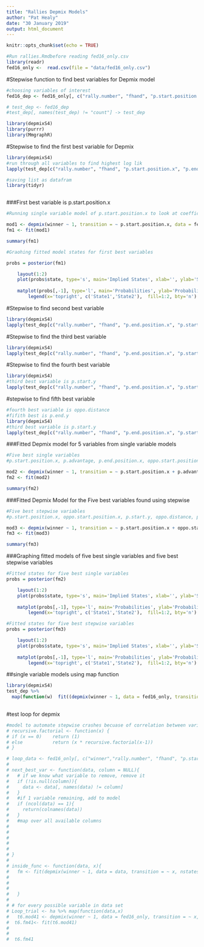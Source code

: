 ```yaml
---
title: "Rallies Depmix Models"
author: "Pat Healy"
date: "30 January 2019"
output: html_document
---
```


```r
knitr::opts_chunk$set(echo = TRUE)
```

```r
#Run rallies.Rmdbefore reading fed16_only.csv
library(readr)
fed16_only <-  read.csv(file = "data/fed16_only.csv")
```

#Stepwise function to find best variables for Depmix model
```r

#choosing variables of interest
fed16_dep <- fed16_only[, c("rally.number", "fhand", "p.start.position.x", "p.end.position.x", "p.start.position.y", "p.end.position.y", "oppo.start.position.x", "oppo.start.position.y", "p.distance", "oppo.distance","p.work", "oppo.work", "p.advantage", "avg.player.speed.ratio", "avg.player.acceleration.ratio", "p.rally.side.change.count", "oppo.rally.side.change.count", "p.movement.angle.1", "p.movement.angle.2", "oppo.movement.angle.2", "p.start.x", "p.start.y", "lag.p.angle", "lag.speed.ratio")]
```




```r
# test_dep <- fed16_dep
#test_dep[, names(test_dep) != "count"] -> test_dep
```


```r
library(depmixS4)
library(purrr)
library(MmgraphR)

```


#Stepwise to find the first best variable for Depmix

```r
library(depmixS4)
#run through all variables to find highest log lik
lapply(test_dep[c("rally.number", "fhand", "p.start.position.x", "p.end.position.x", "p.start.position.y", "p.end.position.y", "oppo.start.position.x", "oppo.start.position.y", "p.distance", "oppo.distance","p.work", "oppo.work", "p.advantage", "avg.player.speed.ratio", "avg.player.acceleration.ratio", "p.rally.side.change.count", "oppo.rally.side.change.count", "p.movement.angle.1", "p.movement.angle.2", "oppo.movement.angle.2", "p.start.x", "p.start.y", "lag.p.angle", "lag.speed.ratio")], function(w) fit((depmix(winner ~ 1, data = fed16_only, transition = ~ w, nstates = 2, family=multinomial("identity"))), verbose = FALSE, emc=em.control(rand=TRUE)))


```
```r
#saving list as datafram
library(tidyr)



```


###First best variable is p.start.position.x
```r
#Running single variable model of p.start.position.x to look at coefficients

mod1 <- depmix(winner ~ 1, transition = ~ p.start.position.x, data = fed16_only, nstates = 2, family=multinomial("identity"))
fm1 <- fit(mod1)

summary(fm1)
```


```r
#Graohing fitted model states for first best variables

probs = posterior(fm1)

	layout(1:2)
	plot(probs$state, type='s', main='Implied States', xlab='', ylab='State')
	
	matplot(probs[,-1], type='l', main='Probabilities', ylab='Probability')
		legend(x='topright', c('State1','State2'),  fill=1:2, bty='n')
```


#Stepwise to find second best variable

```r
library(depmixS4)
lapply(test_dep[c("rally.number", "fhand", "p.end.position.x", "p.start.position.y", "p.end.position.y", "oppo.start.position.x", "oppo.start.position.y", "p.distance", "oppo.distance","p.work", "oppo.work", "p.advantage", "avg.player.speed.ratio", "avg.player.acceleration.ratio", "p.rally.side.change.count", "oppo.rally.side.change.count", "p.movement.angle.1", "p.movement.angle.2", "oppo.movement.angle.2", "p.start.x", "p.start.y", "lag.p.angle", "lag.speed.ratio")], function(w) fit((depmix(winner ~ 1, data = fed16_only, transition = ~ p.start.position.x + w, nstates = 2, family=multinomial("identity"))), verbose = FALSE, emc=em.control(rand=TRUE)))


```

#Stepwise to find the third best variable
```r
library(depmixS4)
lapply(test_dep[c("rally.number", "fhand", "p.end.position.x", "p.start.position.y", "p.end.position.y",  "oppo.start.position.y", "p.distance", "oppo.distance","p.work", "oppo.work", "p.advantage", "avg.player.speed.ratio", "avg.player.acceleration.ratio", "p.rally.side.change.count", "oppo.rally.side.change.count", "p.movement.angle.1", "p.movement.angle.2", "oppo.movement.angle.2", "p.start.x", "p.start.y", "lag.p.angle", "lag.speed.ratio")], function(w) fit((depmix(winner ~ 1, data = fed16_only, transition = ~ p.start.position.x + oppo.start.position.x + w, nstates = 2, family=multinomial("identity"))), verbose = FALSE, emc=em.control(rand=TRUE)))
```
#Stepwise to find the fourth best variable

```r
library(depmixS4)
#third best variable is p.start.y
lapply(test_dep[c("rally.number", "fhand", "p.end.position.x", "p.start.position.y", "p.end.position.y",  "oppo.start.position.y", "p.distance", "oppo.distance","p.work", "oppo.work", "p.advantage", "avg.player.speed.ratio", "avg.player.acceleration.ratio", "p.rally.side.change.count", "oppo.rally.side.change.count", "p.movement.angle.1", "p.movement.angle.2", "oppo.movement.angle.2", "p.start.x",  "lag.p.angle", "lag.speed.ratio")], function(w) fit((depmix(winner ~ 1, data = fed16_only, transition = ~ p.start.position.x + oppo.start.position.x + p.start.y + w, nstates = 2, family=multinomial("identity"))), verbose = FALSE, emc=em.control(rand=TRUE)))
```
#stepwise to find fifth best variable
```r
#fourth best variable is oppo.distance
#fifith best is p.end.y
library(depmixS4)
#third best variable is p.start.y
lapply(test_dep[c("rally.number", "fhand", "p.end.position.x", "p.start.position.y", "p.end.position.y",  "oppo.start.position.y", "p.distance", "p.work", "oppo.work", "p.advantage", "avg.player.speed.ratio", "avg.player.acceleration.ratio", "p.rally.side.change.count", "oppo.rally.side.change.count", "p.movement.angle.1", "p.movement.angle.2", "oppo.movement.angle.2", "p.start.x",  "lag.p.angle", "lag.speed.ratio")], function(w) fit((depmix(winner ~ 1, data = fed16_only, transition = ~ p.start.position.x + oppo.start.position.x + p.start.y + oppo.distance + w, nstates = 2, family=multinomial("identity"))), verbose = FALSE, emc=em.control(rand=TRUE)))
```
###Fitted Depmix model for 5 variables from single variable models
```r
#Five best single variables
#p.start.position.x, p.advantage, p.end.position.x, oppo.start.position.x, oppo.distance

mod2 <- depmix(winner ~ 1, transition = ~ p.start.position.x + p.advantage + p.end.position.x + oppo.start.position.x + oppo.distance, data = fed16_only, nstates = 2, family=multinomial("identity"))
fm2 <- fit(mod2)

summary(fm2)
```

###Fitted Depmix Model for the Five best variables found using stepwise
```r
#Five best stepwise variables
#p.start.position.x, oppo.start.position.x, p.start.y, oppo.distance, p.end.position.y

mod3 <- depmix(winner ~ 1, transition = ~ p.start.position.x + oppo.start.position.x + p.start.y + oppo.distance + p.end.position.y, data = fed16_only, nstates = 2, family=multinomial("identity"))
fm3 <- fit(mod3)

summary(fm3)
```

###Graphing fitted models of five best single variables and five best stepwise variables

```r
#Fitted states for five best single variables
probs = posterior(fm2)

	layout(1:2)
	plot(probs$state, type='s', main='Implied States', xlab='', ylab='State')
	
	matplot(probs[,-1], type='l', main='Probabilities', ylab='Probability')
		legend(x='topright', c('State1','State2'),  fill=1:2, bty='n')
```

```r
#Fitted states for five best stepwise variables
probs = posterior(fm3)

	layout(1:2)
	plot(probs$state, type='s', main='Implied States', xlab='', ylab='State')
	
	matplot(probs[,-1], type='l', main='Probabilities', ylab='Probability')
		legend(x='topright', c('State1','State2'),  fill=1:2, bty='n')
```

##single variable models using map function
```r
library(depmixS4)
test_dep %>%
  map(function(w)  fit((depmix(winner ~ 1, data = fed16_only, transition = ~ w, nstates = 2, family=multinomial("identity"))), verbose = FALSE, emc=em.control(rand=TRUE)) )
 
```


#test loop for depmix




```r

#model to automate stepwise crashes becuase of correlation between variables
# recursive.factorial <- function(x) {
# if (x == 0)    return (1)
# else           return (x * recursive.factorial(x-1))
# }

# loop_data <- fed16_only[, c("winner","rally.number", "fhand", "p.start.position.x", "p.end.position.x", "p.start.position.y", "p.end.position.y", "oppo.start.position.x", "oppo.start.position.y", "p.distance", "oppo.distance","p.work", "oppo.work", "p.advantage", "avg.player.speed.ratio", "avg.player.acceleration.ratio", "p.rally.side.change.count", "oppo.rally.side.change.count", "p.movement.angle.1", "p.movement.angle.2", "oppo.movement.angle.2", "p.start.x", "p.start.y", "lag.p.angle", "lag.speed.ratio")]
# 
# next_best_var <- function(data, column = NULL){
#   # if we know what variable to remove, remove it
#   if (!is.null(column)){
#     data <- data[, names(data) != column]
#   }
#   #if 1 variable remaining, add to model
#   if (ncol(data) == 1){
#     return(colnames(data))
#   }
#   #map over all available columns
#   
#   
#   
#   
#   
# }
# 
# inside_func <- function(data, x){
#   fm <- fit(depmix(winner ~ 1, data = data, transition = ~ x, nstates = 2, family=multinomial("identity")))
#   
#   
#   
#   }
# 
# # for every possible variable in data set
# Loop_trial <- ha %>% map(function(data,x) 
#   t6.mod41 <- depmix(winner ~ 1, data = fed16_only, transition = ~ x, nstates = 2, family=multinomial("identity")))
#  t6.fm41<- fit(t6.mod41)
#  
# 
#  t6.fm41
 
 
```
